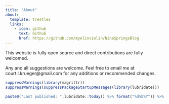 ```yaml
---
title: "About"
about:
  template: trestles
  links:
    - icon: github
      text: Github
      href: https://github.com/myelinviolin/NineSpringsBlog
---
```


This website is fully open source and direct contributions are fully welcomed.

Any and all suggestions are welcome. Feel free to email me at court.l.krueger\@gmail.com for any additions or recommended changes.

```r
suppressWarnings(library(magrittr))
suppressWarnings(suppressPackageStartupMessages(library(lubridate)))

paste0("Last published: ",lubridate::today() %>% format("%d%b%Y")) %>% as.character() %>% cat()
```
